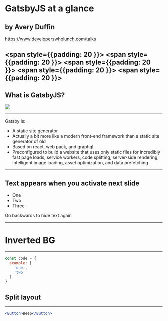 

<Head>
  <title>GatsbyJS at a glance</title>
  <meta itemprop="name" content="Presentation Title" />
  <meta itemprop="description" content="Presentation description" />
  <meta itemprop="image" content="https://pbs.twimg.com/profile_images/979408111868952576/yq2IUoGt_bigger.jpg" />
  <meta name="twitter:card" content="summary_large_image" />
  <meta name="twitter:site" content="@whoisryosuke" />
  <meta name="twitter:title" content="Presentation Title" />
  <meta name="twitter:description" content="Presentation description" />
  <meta name="twitter:image" content="https://pbs.twimg.com/profile_images/979408111868952576/yq2IUoGt_bigger.jpg" />
  <meta property="og:title" content="Presentation Title" />
  <meta property="og:type" content="article" />
  <meta property="og:url" content="http://www.example.com/" />
  <meta property="og:image" content="https://pbs.twimg.com/profile_images/979408111868952576/yq2IUoGt_bigger.jpg" />
  <meta property="og:description" content="Presentation description" />
  <meta property="og:site_name" content="Presentation Title" />
  <meta property="article:published_time" content="2013-09-17T05:59:00+01:00" />
  <meta property="article:modified_time" content="2013-09-16T19:08:47+01:00" />
  <meta property="article:section" content="Article Section (React? Design?)" />
</Head>


# GatsbyJS at a glance
## by Avery Duffin

<a href="https://www.developerswholunch.com/talks">https://www.developerswholunch.com/talks</a>

<span style={{padding: 20 }}><SocialIcon url="http://twitter.com/DuffinAvery" /></span>
<span style={{padding: 20 }}><SocialIcon url="https://www.linkedin.com/in/avery-duffin-69317228/" /></span>
<span style={{padding: 20 }}><SocialIcon url="https://open.spotify.com/show/6AZJs6Bj1Ds2hWkPSHpObA?si=1d1TQGRKROSaY4Eg77z4Ww" /></span>
<span style={{padding: 20 }}><SocialIcon url="https://www.developerswholunch.com/" /></span>
<span style={{padding: 20 }}><SocialIcon url="https://github.com/averyduffin" /></span>
---

## What is GatsbyJS?

<img src="Gastby.png" size={150}/>

<Notes>

</Notes>

---
Gatsby is:
<ul>
<Appear>
    <li>A static site generator</li>
    <li>Actually a bit more like a modern front-end framework than a static site generator of old</li>
    <li>Based on react, web pack, and graphql</li>
    <li>Preconfigured to build a website that uses only static files for incredibly fast page loads, service workers, code splitting, server-side rendering, intelligent image loading, asset optimization, and data prefetching</li>
</Appear>
</ul>

---

## Text appears when you activate next slide

<ul>
  <Appear>
    <li>One</li>
    <li>Two</li>
    <li>Three</li>
  </Appear>
</ul>

Go backwards to hide text again

---


# Inverted BG

---


```js
const code = {
  example: [
    'one',
    'two'
  ]
}
```

## Split layout

---


```jsx
<Button>Beep</Button>
```